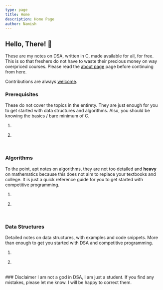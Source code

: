 ```yaml
---
type: page
title: Home
description: Home Page
author: Namish
---
```


## Hello, There! 👋

These are my notes on DSA, written in C, made available for all, for free. This is so that freshers do not have to waste their precious money on way overpriced courses. Please read the [about page](/about) page before continuing from here.

Contributions are always [welcome](https://github.com/namishh/notes).

### Prerequisites

These do not cover the topics in the entirety. They are just enough for you to get started with data structures and algorithms. Also, you should be knowing the basics / bare minimum of C.
<br/>

1. <Entry text="Basic Essentials Of Pointers" link="/pre/pointers" level="4" />

<div className="seperator"></div>

2. <Entry text="Memory Management For Dummies" link="/pre/memory" level="3" />

<br/>

### Algorithms

To the point, apt notes on algorithms, they are not too detailed and **heavy** on mathematics because this does not aim to replace your textbooks and college. It is just a quick reference guide for you to get started with competitive programming.
<br/>

1. <Entry text="Time and Space Complexity" link="/algo/complexity" level="2" />

<div className="seperator"></div>

2. <Entry text="Recursion: Recursion" link="/algo/recursion" level="1" />

<br/>

### Data Structures

Detailed notes on data structures, with examples and code snippets. More than enough to get you started with DSA and competitive programming.
<br/>

1. <Entry text="Stacks and Queues (wip)" link="/struct/stacks" level="1"/>

<div className="seperator"></div>

2. <Entry text="Intro to Trees & Binary Trees (wip)" link="/struct/binary-tree" level="1"/>

<br/>
### Disclaimer
I am not a god in DSA, I am just a student. If you find any mistakes, please let me know. I will be happy to correct them.
